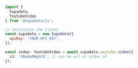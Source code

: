 ```js Node
import {
  Supadata,
  YoutubeVideo
} from '@supadata/js';

// Initialize the client
const supadata = new Supadata({
  apiKey: 'YOUR_API_KEY',
});

const video: YoutubeVideo = await supadata.youtube.video({
  id: 'dQw4w9WgXcQ', // can be url or video id
});
```